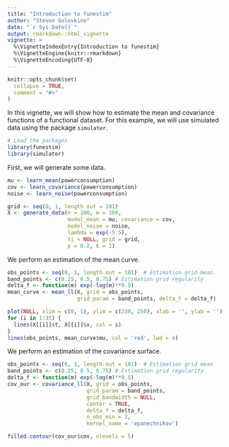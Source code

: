 ```yaml
---
title: "Introduction to funestim"
author: "Steven Golovkine"
date: "`r Sys.Date()`"
output: rmarkdown::html_vignette
vignette: >
  %\VignetteIndexEntry{Introduction to funestim}
  %\VignetteEngine{knitr::rmarkdown}
  %\VignetteEncoding{UTF-8}
---
```


```r
knitr::opts_chunk$set(
  collapse = TRUE,
  comment = "#>"
)
```

In this vignette, we will show how to estimate the mean and covariance functions of a functional dataset. For this example, we will use simulated data using the package `simulater`.

```r
# Load the packages
library(funestim)
library(simulater)
```

First, we will generate some data.

```r
mu <- learn_mean(powerconsumption)
cov <- learn_covariance(powerconsumption)
noise <- learn_noise(powerconsumption)

grid <- seq(0, 1, length.out = 101)
X <- generate_data(n = 100, m = 100, 
                   model_mean = mu, covariance = cov, 
                   model_noise = noise, 
                   lambda = exp(-5.5), 
                   ti = NULL, grid = grid,
                   p = 0.2, k = 1)
```

We perform an estimation of the mean curve.

```r
obs_points <- seq(0, 1, length.out = 101)  # Estimation grid mean
band_points <- c(0.25, 0.5, 0.75) # Estimation grid regularity
delta_f <- function(m) exp(-log(m)**0.5)
mean_curve <- mean_ll(X, grid = obs_points,
                      grid_param = band_points, delta_f = delta_f)
```

```r
plot(NULL, xlim = c(0, 1), ylim = c(230, 250), xlab = '', ylab = '')
for (i in 1:35) {
  lines(X[[i]]$t, X[[i]]$x, col = i)
}
lines(obs_points, mean_curve$mu, col = 'red', lwd = 4)
```

We perform an estimation of the covariance surface.

```r
obs_points <- seq(0, 1, length.out = 101)  # Estimation grid mean
band_points <- c(0.25, 0.5, 0.75) # Estimation grid regularity
delta_f <- function(m) exp(-log(m)**0.5)
cov_our <- covariance_ll(X, grid = obs_points, 
                         grid_param = band_points,
                         grid_bandwidth = NULL,
                         center = TRUE,
                         delta_f = delta_f,
                         n_obs_min = 2,
                         kernel_name = 'epanechnikov')
```

```r
filled.contour(cov_our$cov, nlevels = 5)
```

